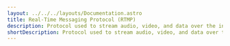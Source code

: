 ---
layout: ../../../layouts/Documentation.astro
title: Real-Time Messaging Protocol (RTMP)
description: Protocol used to stream audio, video, and data over the internet. While RTMP was originally developed by Macromedia to stream between a Flash player and server, it continues to be used as an open-source protocol and is accepted by many streaming providers, such as Zoom.
shortDescription: Protocol used to stream audio, video, and data over the internet. While RTMP was originally developed by Macromedia to stream between a Flash player and server, it continues to be used as an open-source protocol and is accepted by many streaming providers, such as Zoom.
---
